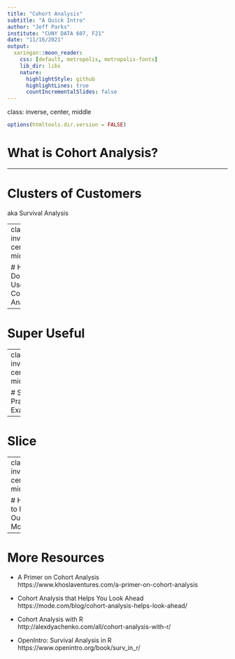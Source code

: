 ```yaml
---
title: "Cohort Analysis"
subtitle: "A Quick Intro"
author: "Jeff Parks"
institute: "CUNY DATA 607, F21"
date: "11/16/2021"
output:
  xaringan::moon_reader:
    css: [default, metropolis, metropolis-fonts]
    lib_dir: libs
    nature:
      highlightStyle: github
      highlightLines: true
      countIncrementalSlides: false
---
```

class: inverse, center, middle
```r
options(htmltools.dir.version = FALSE)
```

# What is Cohort Analysis?

---

# Clusters of Customers

aka Survival Analysis

---
class: inverse, center, middle

# How Do We Use Cohort Analysis?

---

# Super Useful

---
class: inverse, center, middle

# Some Practical Examples

---

# Slice

---
class: inverse, center, middle

# How to Find Out More
---

# More Resources

- A Primer on Cohort Analysis<br>
https://www.khoslaventures.com/a-primer-on-cohort-analysis

- Cohort Analysis that Helps You Look Ahead<br>
https://mode.com/blog/cohort-analysis-helps-look-ahead/

- Cohort Analysis with R<br>
http://alexdyachenko.com/all/cohort-analysis-with-r/

- OpenIntro: Survival Analysis in R<br>
https://www.openintro.org/book/surv_in_r/
